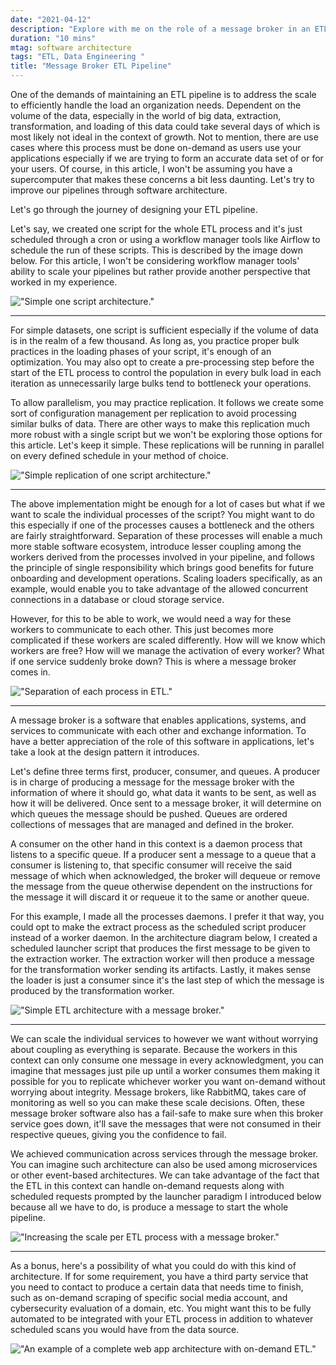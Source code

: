 ```yaml
---
date: "2021-04-12"
description: "Explore with me on the role of a message broker in an ETL pipeline. Let's learn how we could scale our data workers in this article."
duration: "10 mins"
mtag: software architecture
tags: "ETL, Data Engineering "
title: "Message Broker ETL Pipeline"
---
```


One of the demands of maintaining an ETL pipeline is to address the scale to efficiently handle the load an organization needs. Dependent on the volume of the data, especially in the world of big data, extraction, transformation, and loading of this data could take several days of which is most likely not ideal in the context of growth. Not to mention, there are use cases where this process must be done on-demand as users use your applications especially if we are trying to form an accurate data set of or for your users. Of course, in this article, I won't be assuming you have a supercomputer that makes these concerns a bit less daunting. Let's try to improve our pipelines through software architecture.

Let's go through the journey of designing your ETL pipeline.

Let's say, we created one script for the whole ETL process and it's just scheduled through a cron or using a workflow manager tools like Airflow to schedule the run of these scripts. This is described by the image down below. For this article, I won't be considering workflow manager tools' ability to scale your pipelines but rather provide another perspective that worked in my experience.

!["Simple one script architecture."](/message-broker-etl-architecture/1.svg?w=80)

---

For simple datasets, one script is sufficient especially if the volume of data is in the realm of a few thousand. As long as, you practice proper bulk practices in the loading phases of your script, it's enough of an optimization. You may also opt to create a pre-processing step before the start of the ETL process to control the population in every bulk load in each iteration as unnecessarily large bulks tend to bottleneck your operations.

To allow parallelism, you may practice replication. It follows we create some sort of configuration management per replication to avoid processing similar bulks of data. There are other ways to make this replication much more robust with a single script but we won't be exploring those options for this article. Let's keep it simple. These replications will be running in parallel on every defined schedule in your method of choice.

!["Simple replication of one script architecture."](/message-broker-etl-architecture/2.svg?w=80)

---

The above implementation might be enough for a lot of cases but what if we want to scale the individual processes of the script? You might want to do this especially if one of the processes causes a bottleneck and the others are fairly straightforward. Separation of these processes will enable a much more stable software ecosystem, introduce lesser coupling among the workers derived from the processes involved in your pipeline, and follows the principle of single responsibility which brings good benefits for future onboarding and development operations. Scaling loaders specifically, as an example, would enable you to take advantage of the allowed concurrent connections in a database or cloud storage service.

However, for this to be able to work, we would need a way for these workers to communicate to each other. This just becomes more complicated if these workers are scaled differently. How will we know which workers are free? How will we manage the activation of every worker? What if one service suddenly broke down? This is where a message broker comes in.

!["Separation of each process in ETL."](/message-broker-etl-architecture/3.svg?w=80)

---

A message broker is a software that enables applications, systems, and services to communicate with each other and exchange information. To have a better appreciation of the role of this software in applications, let's take a look at the design pattern it introduces.

Let's define three terms first, producer, consumer, and queues. A producer is in charge of producing a message for the message broker with the information of where it should go, what data it wants to be sent, as well as how it will be delivered. Once sent to a message broker, it will determine on which queues the message should be pushed. Queues are ordered collections of messages that are managed and defined in the broker.

A consumer on the other hand in this context is a daemon process that listens to a specific queue. If a producer sent a message to a queue that a consumer is listening to, that specific consumer will receive the said message of which when acknowledged, the broker will dequeue or remove the message from the queue otherwise dependent on the instructions for the message it will discard it or requeue it to the same or another queue.

For this example, I made all the processes daemons. I prefer it that way, you could opt to make the extract process as the scheduled script producer instead of a worker daemon. In the architecture diagram below, I created a scheduled launcher script that produces the first message to be given to the extraction worker. The extraction worker will then produce a message for the transformation worker sending its artifacts. Lastly, it makes sense the loader is just a consumer since it's the last step of which the message is produced by the transformation worker.

!["Simple ETL architecture with a message broker."](/message-broker-etl-architecture/4.svg?w=80)

---

We can scale the individual services to however we want without worrying about coupling as everything is separate. Because the workers in this context can only consume one message in every acknowledgment, you can imagine that messages just pile up until a worker consumes them making it possible for you to replicate whichever worker you want on-demand without worrying about integrity. Message brokers, like RabbitMQ, takes care of monitoring as well so you can make these scale decisions. Often, these message broker software also has a fail-safe to make sure when this broker service goes down, it'll save the messages that were not consumed in their respective queues, giving you the confidence to fail.

We achieved communication across services through the message broker. You can imagine such architecture can also be used among microservices or other event-based architectures. We can take advantage of the fact that the ETL in this context can handle on-demand requests along with scheduled requests prompted by the launcher paradigm I introduced below because all we have to do, is produce a message to start the whole pipeline.

!["Increasing the scale per ETL process with a message broker."](/message-broker-etl-architecture/5.svg?w=90)

---

As a bonus, here's a possibility of what you could do with this kind of architecture. If for some requirement, you have a third party service that you need to contact to produce a certain data that needs time to finish, such as on-demand scraping of specific social media account, and cybersecurity evaluation of a domain, etc. You might want this to be fully automated to be integrated with your ETL process in addition to whatever scheduled scans you would have from the data source.

!["An example of a complete web app architecture with on-demand ETL."](/message-broker-etl-architecture/6.svg?w=100)
